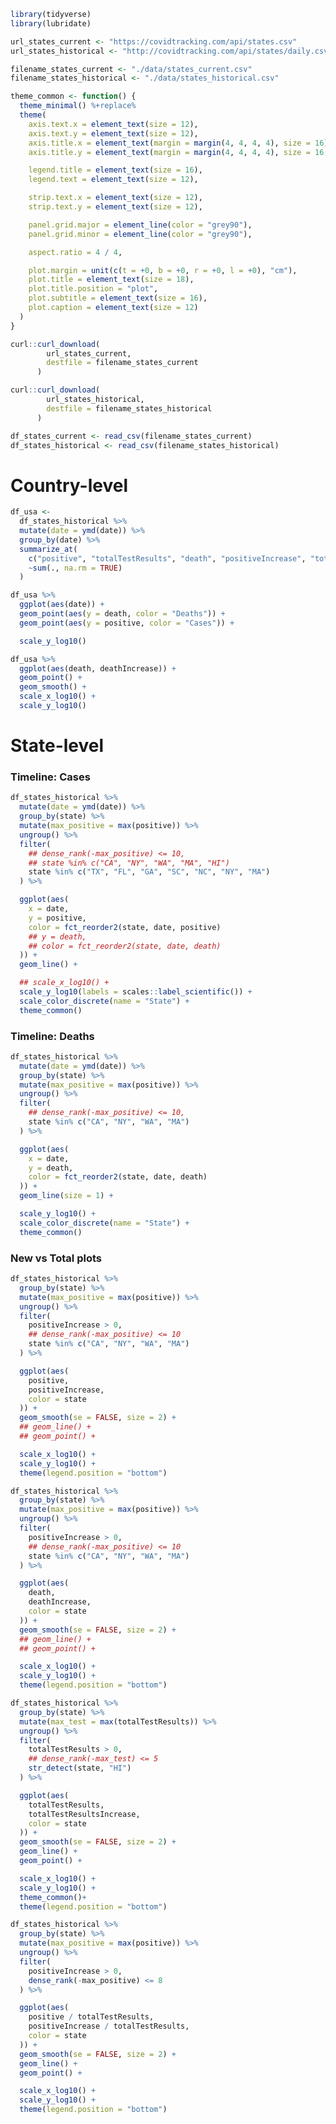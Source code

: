 ```r
library(tidyverse)
library(lubridate)

url_states_current <- "https://covidtracking.com/api/states.csv"
url_states_historical <- "http://covidtracking.com/api/states/daily.csv"

filename_states_current <- "./data/states_current.csv"
filename_states_historical <- "./data/states_historical.csv"

theme_common <- function() {
  theme_minimal() %+replace%
  theme(
    axis.text.x = element_text(size = 12),
    axis.text.y = element_text(size = 12),
    axis.title.x = element_text(margin = margin(4, 4, 4, 4), size = 16),
    axis.title.y = element_text(margin = margin(4, 4, 4, 4), size = 16, angle = 90),

    legend.title = element_text(size = 16),
    legend.text = element_text(size = 12),

    strip.text.x = element_text(size = 12),
    strip.text.y = element_text(size = 12),

    panel.grid.major = element_line(color = "grey90"),
    panel.grid.minor = element_line(color = "grey90"),

    aspect.ratio = 4 / 4,

    plot.margin = unit(c(t = +0, b = +0, r = +0, l = +0), "cm"),
    plot.title = element_text(size = 18),
    plot.title.position = "plot",
    plot.subtitle = element_text(size = 16),
    plot.caption = element_text(size = 12)
  )
}
```

```r
curl::curl_download(
        url_states_current,
        destfile = filename_states_current
      )

curl::curl_download(
        url_states_historical,
        destfile = filename_states_historical
      )

```

```r
df_states_current <- read_csv(filename_states_current)
df_states_historical <- read_csv(filename_states_historical)
```

# Country-level
<!-- -------------------------------------------------- -->

```r
df_usa <-
  df_states_historical %>%
  mutate(date = ymd(date)) %>%
  group_by(date) %>%
  summarize_at(
    c("positive", "totalTestResults", "death", "positiveIncrease", "totalTestResultsIncrease", "deathIncrease"),
    ~sum(., na.rm = TRUE)
  )
```

```r
df_usa %>%
  ggplot(aes(date)) +
  geom_point(aes(y = death, color = "Deaths")) +
  geom_point(aes(y = positive, color = "Cases")) +

  scale_y_log10()
```

```r
df_usa %>%
  ggplot(aes(death, deathIncrease)) +
  geom_point() +
  geom_smooth() +
  scale_x_log10() +
  scale_y_log10()
```

# State-level
<!-- -------------------------------------------------- -->

### Timeline: Cases

```r
df_states_historical %>%
  mutate(date = ymd(date)) %>%
  group_by(state) %>%
  mutate(max_positive = max(positive)) %>%
  ungroup() %>%
  filter(
    ## dense_rank(-max_positive) <= 10,
    ## state %in% c("CA", "NY", "WA", "MA", "HI")
    state %in% c("TX", "FL", "GA", "SC", "NC", "NY", "MA")
  ) %>%

  ggplot(aes(
    x = date,
    y = positive,
    color = fct_reorder2(state, date, positive)
    ## y = death,
    ## color = fct_reorder2(state, date, death)
  )) +
  geom_line() +

  ## scale_x_log10() +
  scale_y_log10(labels = scales::label_scientific()) +
  scale_color_discrete(name = "State") +
  theme_common()
```

### Timeline: Deaths

```r
df_states_historical %>%
  mutate(date = ymd(date)) %>%
  group_by(state) %>%
  mutate(max_positive = max(positive)) %>%
  ungroup() %>%
  filter(
    ## dense_rank(-max_positive) <= 10,
    state %in% c("CA", "NY", "WA", "MA")
  ) %>%

  ggplot(aes(
    x = date,
    y = death,
    color = fct_reorder2(state, date, death)
  )) +
  geom_line(size = 1) +

  scale_y_log10() +
  scale_color_discrete(name = "State") +
  theme_common()
```

### New vs Total plots

```r
df_states_historical %>%
  group_by(state) %>%
  mutate(max_positive = max(positive)) %>%
  ungroup() %>%
  filter(
    positiveIncrease > 0,
    ## dense_rank(-max_positive) <= 10
    state %in% c("CA", "NY", "WA", "MA")
  ) %>%

  ggplot(aes(
    positive,
    positiveIncrease,
    color = state
  )) +
  geom_smooth(se = FALSE, size = 2) +
  ## geom_line() +
  ## geom_point() +

  scale_x_log10() +
  scale_y_log10() +
  theme(legend.position = "bottom")
```

```r
df_states_historical %>%
  group_by(state) %>%
  mutate(max_positive = max(positive)) %>%
  ungroup() %>%
  filter(
    positiveIncrease > 0,
    ## dense_rank(-max_positive) <= 10
    state %in% c("CA", "NY", "WA", "MA")
  ) %>%

  ggplot(aes(
    death,
    deathIncrease,
    color = state
  )) +
  geom_smooth(se = FALSE, size = 2) +
  ## geom_line() +
  ## geom_point() +

  scale_x_log10() +
  scale_y_log10() +
  theme(legend.position = "bottom")
```

```r
df_states_historical %>%
  group_by(state) %>%
  mutate(max_test = max(totalTestResults)) %>%
  ungroup() %>%
  filter(
    totalTestResults > 0,
    ## dense_rank(-max_test) <= 5
    str_detect(state, "HI")
  ) %>%

  ggplot(aes(
    totalTestResults,
    totalTestResultsIncrease,
    color = state
  )) +
  geom_smooth(se = FALSE, size = 2) +
  geom_line() +
  geom_point() +

  scale_x_log10() +
  scale_y_log10() +
  theme_common()+
  theme(legend.position = "bottom")
```


```r
df_states_historical %>%
  group_by(state) %>%
  mutate(max_positive = max(positive)) %>%
  ungroup() %>%
  filter(
    positiveIncrease > 0,
    dense_rank(-max_positive) <= 8
  ) %>%

  ggplot(aes(
    positive / totalTestResults,
    positiveIncrease / totalTestResults,
    color = state
  )) +
  geom_smooth(se = FALSE, size = 2) +
  geom_line() +
  geom_point() +

  scale_x_log10() +
  scale_y_log10() +
  theme(legend.position = "bottom")
```
